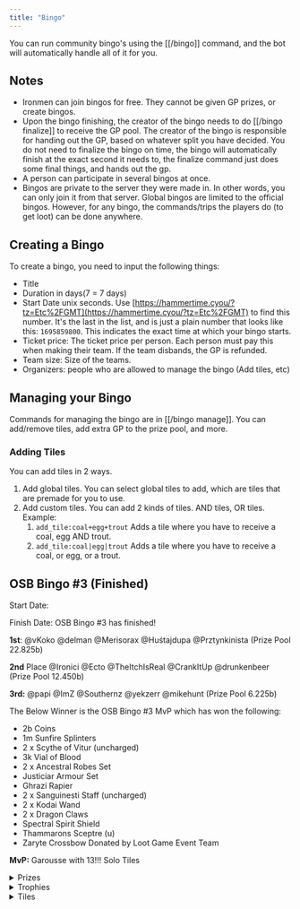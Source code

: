 ```yaml
---
title: "Bingo"
---
```


You can run community bingo's using the [[/bingo]] command, and the bot will automatically handle all of it for you.

## Notes

- Ironmen can join bingos for free. They cannot be given GP prizes, or create bingos.
- Upon the bingo finishing, the creator of the bingo needs to do [[/bingo finalize]] to receive the GP pool. The creator of the bingo is responsible for handing out the GP, based on whatever split you have decided. You do not need to finalize the bingo on time, the bingo will automatically finish at the exact second it needs to, the finalize command just does some final things, and hands out the gp.
- A person can participate in several bingos at once.
- Bingos are private to the server they were made in. In other words, you can only join it from that server. Global bingos are limited to the official bingos. However, for any bingo, the commands/trips the players do (to get loot) can be done anywhere.

## Creating a Bingo

To create a bingo, you need to input the following things:

- Title
- Duration in days(7 = 7 days)
- Start Date unix seconds. Use [https://hammertime.cyou/?tz=Etc%2FGMT](https://hammertime.cyou/?tz=Etc%2FGMT) to find this number. It's the last in the list, and is just a plain number that looks like this: `1695859800`. This indicates the exact time at which your bingo starts.
- Ticket price: The ticket price per person. Each person must pay this when making their team. If the team disbands, the GP is refunded.
- Team size: Size of the teams.
- Organizers: people who are allowed to manage the bingo (Add tiles, etc)

## Managing your Bingo

Commands for managing the bingo are in [[/bingo manage]]. You can add/remove tiles, add extra GP to the prize pool, and more.

### Adding Tiles

You can add tiles in 2 ways.

1. Add global tiles. You can select global tiles to add, which are tiles that are premade for you to use.
2. Add custom tiles. You can add 2 kinds of tiles. AND tiles, OR tiles. Example:
   1. `add_tile:coal+egg+trout` Adds a tile where you have to receive a coal, egg AND trout.
   2. `add_tile:coal|egg|trout` Adds a tile where you have to receive a coal, or egg, or a trout.

## OSB Bingo #3 (Finished)

Start Date: <Time time="2024-10-25 12:00:00 UTC"/>

Finish Date: <Time time="2024-11-8 12:00:00 UTC"/>
OSB Bingo #3  has finished!

**1st**: @vKoko @delman @Merisorax  @Huśtajdupa  @Prztynkinista
(Prize Pool 22.825b)

**2nd** Place @Ironici @Ecto @TheItchIsReal @CrankItUp @drunkenbeer
(Prize Pool 12.450b)

**3rd:** @papi @ImZ @Southernz @yekzerr @mikehunt
(Prize Pool 6.225b)

The Below Winner is the OSB Bingo #3 MvP which has won the following:
- 2b Coins
- 1m Sunfire Splinters
- 2 x Scythe of Vitur (uncharged)
- 3k Vial of Blood
- 2 x Ancestral Robes Set
- Justiciar Armour Set
- Ghrazi Rapier
- 2 x Sanguinesti Staff (uncharged)
- 2 x Kodai Wand
- 2 x Dragon Claws
- Spectral Spirit Shield
- Thammarons Sceptre (u)
- Zaryte Crossbow
Donated by Loot Game Event Team

**MvP:** Garousse with 13!!! Solo Tiles

<details>
<summary>Prizes</summary>
You can see the actual GP prize pool with the bingo command.

- 1st Place team - 55% of GP Prize Pool, Bingo Winner role
- 2nd Place team - 30% of GP Prize Pool
- 3rd Place team - 15% of GP Prize Pool

*More rewards may be added later*
</details>

<details>
<summary>Trophies</summary>
You can earn a Trophy (an item you get in your bank) by your performance. You get each one either by being in a certain percentile, or guaranteed if you complete a certain number of tiles.

- Bronze - 100% - Guaranteed at 1 Tile
- Iron - top 75% - Guaranteed at 5 Tiles
- Steel - top 50% - Guaranteed at 8 Tiles
- Mithril - top 40% - Guaranteed at 12 Tiles
- Adamant - top 20% - Guaranteed at 16 Tiles
- Rune - top 10% - Guaranteed at 22 Tiles
- Dragon - top 5% - Guaranteed at 28 Tiles
</details>

<details>
<summary>Tiles</summary>
1. Receive A Skilling Pet - Receive Any Pet From The Skilling Pet CL (No Exclusions)
1. Receive Any Nightmare Orb - Receive Any of The Following - Eldritch Orb, Volatile Orb, Harmonised Orb
1. Receive Any Sigil From The Corporeal Beast - Receive Any of The Following - Spectral Sigil, Arcane Sigil, Elysian Sigil
1. Receive All 3 Voidwaker Items - Receive All of The Following - Voidwaker Gem, Voidwaker Blade, Voidwaker Hilt
1. Receive A Revenant Weapon - Receive Any of The Following - Craws Bow (u), Thammaron's Sceptre (u), Viggora's Chainmace (u)
1. Receive Any Mutagen From Zulrah - Receive Any of The Following - Tanzanite Mutagen, Magma Mutagen
1. Receive One Piece of Ancestral Robes From CoX - Receive Any of The Following - Ancestral Hat, Ancestral Robe Top, Ancestral Robe Bottom
1. Receive One Unique Weapon From ToB - Receive Any of The Following - Scythe of vitur (uncharged), Ghrazi rapier, Sanguinesti staff (uncharged)
1. Receive Both A Cursed Phalanx and Osmumtens Fang From ToA - Receive All of The Following Items - Cursed Phalanx, Osmumtens Fang
1. Receive 10k Mahogany Logs -  Receive 10,000 Mahogany Logs From Skilling or PvM
1. Receive 50 Brimstone Keys - Receive 50 Brimstone Keys From Konar Slayer Tasks
1. Receive Hydra's Heart, Fang and Eye - Receive All of The Following - Hydra Heart, Hydra Fang, Hydra Eye
1. Receive A Gnome Scarf - Receive a Gnome Scarf From The Gnome Restaurant Minigame
1. Receive Every Champion Scroll - Receive All of The Following - Earth warrior champion scroll, Ghoul champion scroll, Giant champion scroll, Goblin champion scroll, Hobgoblin champion scroll, Imp champion scroll, Jogre champion scroll, Lesser demon champion scroll, Skeleton champion scroll, Zombie champion scroll
1. Receive A Ring of Endurance -  Receive a Ring of Endurance (Uncharged) From Hallowed Sepulchre
1. Create A Dt2 Ring From Scratch - You Must Obtain All Pieces for 1 Ring and Create 1 Ring
1. Create a Odium or Malediction Ward From Scratch - You Must Obtain All Pieces for 1 Ward and Create 1 Ward
1. Receive a Crystal Tool Seed - Receive A Crystal Tool Seed From Zalcano
1. Receive Elder Chaos Hood / Top / Robe - Receive All of The Following - Elder Chaos Hood, Elder Chaos Top, Elder Chaos Robe
1. Receive a Dragon Warhammer - Receive A Dragon Warhammer From Lizardman Shamans
1. Receive One of Big Bass / Big Swordfish / Big Shark - Receive Either a Big Bass, Big Swordfish or Big Shark From Fishing
1. Receive a Visage Drop - Receive Any of The Following - Draconic Visage, Skeletal Visage, Wyvern Visage
1. Receive Any Unique Seed From The Gauntlet - Receive Any of The Following - Crystal Weapon Seed, Crystal Armour Seed, Enhanced Crystal Weapon Seed
1. Receive Sunfire Fanatic Helm / Cuirass / Chausses - Receive All of The Following - Sunfire Fanatic Helm, Sunfire Fanatic Cuirass, Sunfire Fanatic Chausses
1. Receive One Araxyte Fang - From Araxxor
1. Receive a Boss Pet - Receive Any of The Following -  Pet dagannoth supreme, Pet dagannoth prime, Pet dagannoth rex, Pet kree'arra, Pet general graardor, Pet zilyana, Pet k'ril tsutsaroth, Baby mole, Prince black dragon, Kalphite princess, Pet smoke devil, Pet kraken, Pet dark core, Pet snakeling, Venenatis spiderling, Callisto cub, Vet'ion jr., Scorpia's offspring, Hellpuppy, Olmlet, Noon, Vorki, Lil' zik, Ikkle hydra, Sraracha, Little nightmare, Nexling, Tumeken's guardian, Muphin, Wisp, Butch, Lil'viathan, Baron, Nid, Scurry
1. Receive a Boss Jar - Receive Any Jar (Excluding Jar or Darkness + Jar of Miasma)
1. Receive a Tormented Demon Unique - Receive Any of The Following - Burning Claw or Tormented Synapse
</details>